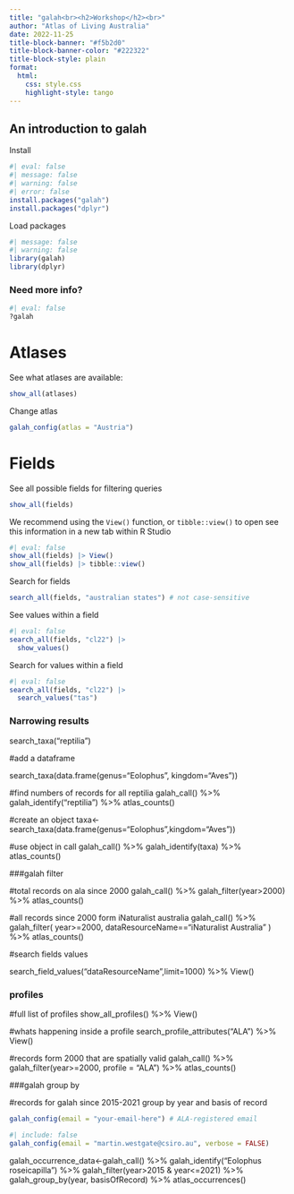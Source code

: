 ```yaml
---
title: "galah<br><h2>Workshop</h2><br>"
author: "Atlas of Living Australia"
date: 2022-11-25
title-block-banner: "#f5b2d0"
title-block-banner-color: "#222322"
title-block-style: plain
format: 
  html:
    css: style.css
    highlight-style: tango
---
```


## An introduction to galah

Install

```r
#| eval: false
#| message: false
#| warning: false
#| error: false
install.packages("galah")
install.packages("dplyr")
```

Load packages

```r
#| message: false
#| warning: false
library(galah)
library(dplyr)
```



### Need more info?

```r
#| eval: false
?galah
```



# Atlases

See what atlases are available:

```r
show_all(atlases)
```


Change atlas

```r
galah_config(atlas = "Austria")
```



# Fields

See all possible fields for filtering queries

```r
show_all(fields)
```

We recommend using the `View()` function, or `tibble::view()` to open see this information in a new tab within R Studio

```r
#| eval: false
show_all(fields) |> View()
show_all(fields) |> tibble::view()
```

Search for fields

```r
search_all(fields, "australian states") # not case-sensitive
```

See values within a field

```r
#| eval: false
search_all(fields, "cl22") |> 
  show_values()
```

Search for values within a field

```r
#| eval: false
search_all(fields, "cl22") |> 
  search_values("tas")
```



### Narrowing results ###

search_taxa("reptilia")

#add a dataframe

search_taxa(data.frame(genus="Eolophus", kingdom="Aves"))

#find numbers of records for all reptilia
galah_call() %>% 
  galah_identify("reptilia") %>% 
  atlas_counts()

#create an object
taxa<-search_taxa(data.frame(genus="Eolophus",kingdom="Aves"))

#use object in call
galah_call() %>% 
  galah_identify(taxa) %>% 
  atlas_counts()

###galah filter

#total records on ala since 2000
galah_call() %>% 
  galah_filter(year>2000) %>% 
  atlas_counts()

#all records since 2000 form iNaturalist australia
galah_call() %>% 
  galah_filter(
    year>=2000,
    dataResourceName=="iNaturalist Australia"
  ) %>% 
  atlas_counts()

#search fields values

search_field_values("dataResourceName",limit=1000) %>% View()

### profiles

#full list of profiles
show_all_profiles() %>% View()

#whats happening inside a profile
search_profile_attributes("ALA") %>% View()

#records form 2000 that are spatially valid
galah_call() %>% 
  galah_filter(year>=2000,
               profile = "ALA") %>% 
  atlas_counts()

###galah group by

#records for galah since 2015-2021 group by year and basis of record

```r
galah_config(email = "your-email-here") # ALA-registered email
```

```r
#| include: false
galah_config(email = "martin.westgate@csiro.au", verbose = FALSE)
```

galah_occurrence_data<-galah_call() %>% 
  galah_identify("Eolophus roseicapilla") %>% 
  galah_filter(year>2015 & year<=2021) %>% 
  galah_group_by(year, basisOfRecord) %>% 
  atlas_occurrences()
